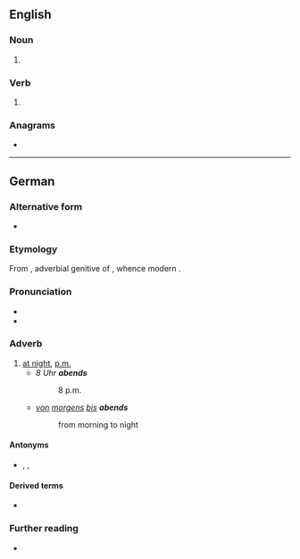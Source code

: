 {{also|ABENDs|Abends}}
==English==

===Noun===
{{head|en|noun plural form}}

# {{plural of|abend|lang=en}}

===Verb===
{{head|en|verb form}}

# {{en-third-person singular of|abend}}

===Anagrams===
* {{anagrams|en|Basden|Bendas}}

----

==German==

===Alternative form===
* {{l|de|des Abends}} {{q|dated}}

===Etymology===
From {{inh|de|gmh|ābendes}}, adverbial genitive of {{m|gmh|ābent}}, whence modern {{cog|de|Abend||evening}}.

===Pronunciation===
* {{IPA|/ˈaːbən(t)s/|lang=de}}
* {{audio|De-at-abends.ogg|Audio (Austria)|lang=de}}

===Adverb===
{{head|de|adverb}}

# [[at night]], [[p.m.]]
#* ''8 Uhr '''abends'''''
#*: 8 p.m.
#* ''[[von]] [[morgens]] [[bis]] '''abends'''''
#*: from morning to night

====Antonyms====
* {{l|de|morgens}}, {{l|de|tagsüber}}, {{l|de|nachts}}

====Derived terms====
* {{l|de|spätabends}}

===Further reading===
* {{R:Duden}}